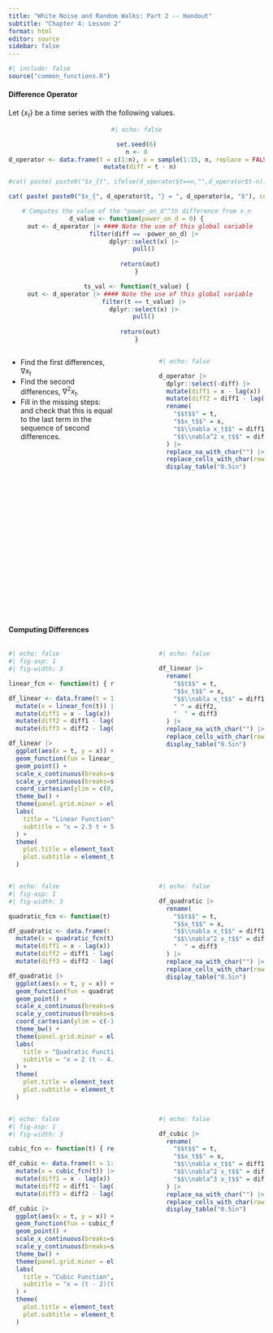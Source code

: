 ```yaml
---
title: "White Noise and Random Walks: Part 2 -- Handout"
subtitle: "Chapter 4: Lesson 2"
format: html
editor: source
sidebar: false
---
```


```r
#| include: false
source("common_functions.R")
```

```{=html}
<script type="text/javascript">
 function showhide(id) {
    var e = document.getElementById(id);
    e.style.display = (e.style.display == 'block') ? 'none' : 'block';
 }
 
 function openTab(evt, tabName) {
    var i, tabcontent, tablinks;
    tabcontent = document.getElementsByClassName("tabcontent");
    for (i = 0; i < tabcontent.length; i++) {
        tabcontent[i].style.display = "none";
    }
    tablinks = document.getElementsByClassName("tablinks");
    for (i = 0; i < tablinks.length; i++) {
        tablinks[i].className = tablinks[i].className.replace(" active", "");
    }
    document.getElementById(tabName).style.display = "block";
    evt.currentTarget.className += " active";
 }    
</script>
```


#### Difference Operator

Let $\{x_t\}$ be a time series with the following values. 

<center>
```r
#| echo: false

set.seed(6)
n <- 8
d_operator <- data.frame(t = c(1:n), x = sample(1:15, n, replace = FALSE)) |>
  mutate(diff = t - n)

#cat( paste( paste0("$x_{t", ifelse(d_operator$t==n,"",d_operator$t-n), "} = ", d_operator$x, "$"), collapse = ",$~$ " ) ) 

cat( paste( paste0("$x_{", d_operator$t, "} = ", d_operator$x, "$"), collapse = ",$~$ " ) ) 

# Computes the value of the "power_on_d"^th difference from x_n
d_value <- function(power_on_d = 0) {
  out <- d_operator |> #### Note the use of this global variable
    filter(diff == -power_on_d) |>
    dplyr::select(x) |>
    pull()
  
  return(out)
}

ts_val <- function(t_value) {
  out <- d_operator |> #### Note the use of this global variable
    filter(t == t_value) |>
    dplyr::select(x) |>
    pull()
  
  return(out)
}
```
</center>

<!-- Beginning of two columns -->
::: columns
::: {.column width="45%"}

-   Find the first differences, $\nabla x_t$
-   Find the second differences, $\nabla^2 x_t$.
-   Fill in the missing steps:
\begin{align*}
\nabla^2 x_8 &= (1-\mathbf{B} )^2 x_8 \\
  &= (1-\mathbf{B} ) \left[ (1-\mathbf{B} ) x_8 \right] \\
  &  ~~~~~~~~~~~~~~~~~~~~~~ ⋮ \\
  &= (x_8-x_7)-(x_7-x_6)
\end{align*}
and check that this is equal to the last term in the sequence of second differences.

:::

::: {.column width="10%"}
<!-- empty column to create gap -->
:::

::: {.column width="45%"}

```r
#| echo: false

d_operator |>
  dplyr::select(-diff) |>
  mutate(diff1 = x - lag(x)) |>
  mutate(diff2 = diff1 - lag(diff1)) |>
  rename(
    "$$t$$" = t,
    "$$x_t$$" = x,
    "$$\\nabla x_t$$" = diff1,
    "$$\\nabla^2 x_t$$" = diff2
  ) |>
  replace_na_with_char("") |>
  replace_cells_with_char(rows = 1:8, cols = 3:4) |>
  display_table("0.5in")
```

:::
:::
<!-- End of two columns -->

<br>
<br>
<br>
<br>
<br>
<br>
<br>
<br>
<br>
<br>
<br>
<br>
<br>
<br>
<br>


#### Computing Differences

::: {.callout-tip appearance="minimal"}

<!-- ##### Linear Function -->

<!-- Beginning of two columns -->
::: columns
::: {.column width="45%"}

```r
#| echo: false
#| fig-asp: 1
#| fig-width: 3

linear_fcn <- function(t) { return(5 + 2.5 * t) }

df_linear <- data.frame(t = 1:9) |>
  mutate(x = linear_fcn(t)) |>
  mutate(diff1 = x - lag(x)) |>
  mutate(diff2 = diff1 - lag(diff1)) |>
  mutate(diff3 = diff2 - lag(diff2)) 

df_linear |>
  ggplot(aes(x = t, y = x)) +
  geom_function(fun = linear_fcn, color = "#D55E00", xlim=c(0.8, 9.2)) +
  geom_point() +
  scale_x_continuous(breaks=seq(1, 9, by = 1)) +
  scale_y_continuous(breaks=seq(0, 30, by = 5)) +
  coord_cartesian(ylim = c(0,30)) +
  theme_bw() +
  theme(panel.grid.minor = element_blank()) +
  labs(
    title = "Linear Function",
    subtitle = "x = 2.5 t + 5"
  ) +
  theme(
    plot.title = element_text(hjust = 0.5),
    plot.subtitle = element_text(hjust = 0.5)
  )
```

:::

::: {.column width="10%"}
<!-- empty column to create gap -->
:::

::: {.column width="45%"}

```r
#| echo: false

df_linear |>
  rename(
    "$$t$$" = t,
    "$$x_t$$" = x,
    "$$\\nabla x_t$$" = diff1,
    " " = diff2, 
    "  " = diff3
  ) |>
  replace_na_with_char("") |>
  replace_cells_with_char(rows = 1:9, cols = 3:5, new_char = "") |>
  display_table("0.5in")
```

:::
:::
<!-- End of two columns -->




 
<!-- ##### Quadratic Function -->


<!-- Beginning of two columns -->
::: columns
::: {.column width="45%"}

```r
#| echo: false
#| fig-asp: 1
#| fig-width: 3

quadratic_fcn <- function(t) { return(2 * (t - 4.75)^2 - 13.125) }

df_quadratic <- data.frame(t = 1:9) |>
  mutate(x = quadratic_fcn(t)) |>
  mutate(diff1 = x - lag(x)) |>
  mutate(diff2 = diff1 - lag(diff1)) |>
  mutate(diff3 = diff2 - lag(diff2))

df_quadratic |>
  ggplot(aes(x = t, y = x)) +
  geom_function(fun = quadratic_fcn, color = "#D55E00", xlim=c(0.8, 9.2)) +
  geom_point() +
  scale_x_continuous(breaks=seq(1, 9, by = 1)) +
  scale_y_continuous(breaks=seq(-15, 30, by = 5)) +
  coord_cartesian(ylim = c(-14,26)) +
  theme_bw() +
  theme(panel.grid.minor = element_blank()) +
  labs(
    title = "Quadratic Function",
    subtitle = "x = 2 (t - 4.75)^2 - 13.125"
  ) +
  theme(
    plot.title = element_text(hjust = 0.5),
    plot.subtitle = element_text(hjust = 0.5)
  )
```

:::

::: {.column width="10%"}
<!-- empty column to create gap -->
:::

::: {.column width="45%"}

```r
#| echo: false

df_quadratic |>
  rename(
    "$$t$$" = t,
    "$$x_t$$" = x,
    "$$\\nabla x_t$$" = diff1,
    "$$\\nabla^2 x_t$$" = diff2,
    "  " = diff3
  ) |>
  replace_na_with_char("") |>
  replace_cells_with_char(rows = 1:9, cols = 3:5, new_char = "") |>
  display_table("0.5in")
```

:::
:::
<!-- End of two columns -->



<!-- ##### Cubic Function -->


<!-- Beginning of two columns -->
::: columns
::: {.column width="45%"}

```r
#| echo: false
#| fig-asp: 1
#| fig-width: 3

cubic_fcn <- function(t) { return((t - 5.5) * (t - 2) * (t - 7) / 10) }

df_cubic <- data.frame(t = 1:9) |>
  mutate(x = cubic_fcn(t)) |>
  mutate(diff1 = x - lag(x)) |>
  mutate(diff2 = diff1 - lag(diff1)) |>
  mutate(diff3 = diff2 - lag(diff2)) 

df_cubic |>
  ggplot(aes(x = t, y = x)) +
  geom_function(fun = cubic_fcn, color = "#D55E00", xlim=c(0.8, 9.2)) +
  geom_point() +
  scale_x_continuous(breaks=seq(1, 9, by = 1)) +
  scale_y_continuous(breaks=seq(-5, 8, by = 1)) +
  theme_bw() +
  theme(panel.grid.minor = element_blank()) +
  labs(
    title = "Cubic Function",
    subtitle = "x = (t - 2)(t - 7)(t - 5.5)/10"
  ) +
  theme(
    plot.title = element_text(hjust = 0.5),
    plot.subtitle = element_text(hjust = 0.5)
  )
```

:::

::: {.column width="10%"}
<!-- empty column to create gap -->
:::

::: {.column width="45%"}

```r
#| echo: false

df_cubic |>
  rename(
    "$$t$$" = t,
    "$$x_t$$" = x,
    "$$\\nabla x_t$$" = diff1,
    "$$\\nabla^2 x_t$$" = diff2,
    "$$\\nabla^3 x_t$$" = diff3
  ) |>
  replace_na_with_char("") |>
  replace_cells_with_char(rows = 1:9, cols = 3:5, new_char = "") |>
  display_table("0.5in")
```

:::
:::
<!-- End of two columns -->


:::
<!-- End of callout box -->